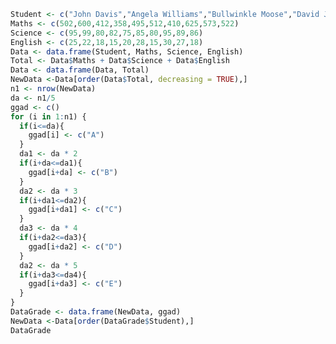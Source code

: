 ```r
Student <- c("John Davis","Angela Williams","Bullwinkle Moose","David Jones","Janice Markhammer","Cheryl Cushing","Reuven Ytzrhak","Greg Knox","Joel England","Mary Rayburn")
Maths <- c(502,600,412,358,495,512,410,625,573,522)
Science <- c(95,99,80,82,75,85,80,95,89,86)
English <- c(25,22,18,15,20,28,15,30,27,18)
Data <- data.frame(Student, Maths, Science, English)
Total <- Data$Maths + Data$Science + Data$English
Data <- data.frame(Data, Total)
NewData <-Data[order(Data$Total, decreasing = TRUE),]
n1 <- nrow(NewData)
da <- n1/5
ggad <- c()
for (i in 1:n1) {
  if(i<=da){
    ggad[i] <- c("A")
  }
  da1 <- da * 2
  if(i+da<=da1){
    ggad[i+da] <- c("B")
  }
  da2 <- da * 3
  if(i+da1<=da2){
    ggad[i+da1] <- c("C")
  }
  da3 <- da * 4
  if(i+da2<=da3){
    ggad[i+da2] <- c("D")
  }
  da2 <- da * 5
  if(i+da3<=da4){
    ggad[i+da3] <- c("E")
  }
}
DataGrade <- data.frame(NewData, ggad)
NewData <-Data[order(DataGrade$Student),]
DataGrade
```